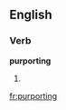 ==English==

===Verb===
'''purporting'''

# {{present participle of|[[purport]]}}

[[fr:purporting]]
